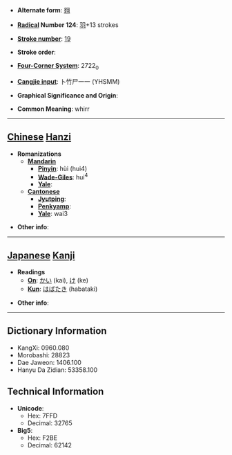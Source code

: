 * '''Alternate form''': [[翙]]

* '''[[Wiktionary:Chinese radical index| Radical]] Number 124''': [[Wiktionary:Chinese radical index 羽|羽]]+13 strokes

* '''[[Wiktionary:Chinese total strokes index|Stroke number]]''': [[Wiktionary:Chinese total strokes index 19|19]]

* '''Stroke order''': 

* '''[[Wiktionary:Chinese four corner index|Four-Corner System]]''': 2722<sub>0</sub>

* '''[[Wiktionary:Chinese Cangjie index|Cangjie input]]''': 卜竹尸一一 (YHSMM)

* '''Graphical Significance and Origin''': 

* '''Common Meaning''': whirr

----

== [[Chinese]] [[Hanzi]] ==

* '''Romanizations'''
** '''[[Mandarin]]'''
*** '''[[Pinyin]]''': hùi (hui4)
*** '''[[Wade-Giles]]''': hui<sup>4</sup>
*** '''[[Yale]]''': 
** '''[[Cantonese]]'''
*** '''[[Jyutping]]''':
*** '''[[Penkyamp]]''': 
*** '''[[Yale]]''': wai3

* '''Other info''': 

----

== [[Japanese]] [[Kanji]] ==

* '''Readings'''
** '''[[On]]''': [[かい]] (kai), [[け]] (ke)
** '''[[Kun]]''': [[はばたき]] (habataki)

* '''Other info''':  

----

== Dictionary Information ==

* KangXi: 0960.080
* Morobashi: 28823
* Dae Jaweon: 1406.100
* Hanyu Da Zidian: 53358.100

== Technical Information ==

* '''Unicode''':
** Hex: 7FFD
** Decimal: 32765
* '''Big5''':
** Hex: F2BE
** Decimal: 62142